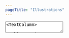 ```yaml
---
pageTitle: "Illustrations"
---
```


<TextArea>
<TextColumn>

# Illustrations

<center>

To browse some of my Illustrations, please select from a category in the links below.
</center>

</TextColumn>
</TextArea>

<NavigationTiles>

<NavigationTile 
    title="European Bee Eater"
    linkPage="/portfolio/illustrations/european-bee-eater"
    imagePath="portfolio/illustrations/illustrations-european-bee-eater.jpg"
    imageAlt="European Bee Eater"
/>

<NavigationTile 
    title="Game of Thrones"
    linkPage="/portfolio/illustrations/game-of-thrones"
    imagePath="portfolio/illustrations/illustrations-got.jpg"
    imageAlt="Game of Thrones"
/>

<NavigationTile 
    title="Golden Snub-Nosed"
    linkPage="/portfolio/illustrations/golden-snub-nosed"
    imagePath="portfolio/illustrations/illustrations-golden-snub-nosed.jpg"
    imageAlt="Golden Snub-Nosed"
/>

<NavigationTile 
    title="Owl"
    linkPage="/portfolio/illustrations/owl"
    imagePath="portfolio/illustrations/illustrations-owl.jpg"
    imageAlt="Owl"
/>

</NavigationTiles>
